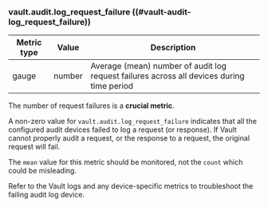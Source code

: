 ### vault.audit.log_request_failure ((#vault-audit-log_request_failure))

| Metric type | Value  | Description                                                                               |
|-------------|--------|-------------------------------------------------------------------------------------------|
| gauge       | number | Average (mean) number of audit log request failures across all devices during time period |

The number of request failures is a **crucial metric**.

A non-zero value for `vault.audit.log_request_failure` indicates that all
the configured audit devices failed to log a request (or response). If Vault cannot
properly audit a request, or the response to a request, the original request
will fail.

The `mean` value for this metric should be monitored, not the `count` which could be misleading.

Refer to the Vault logs and any device-specific metrics to troubleshoot the
failing audit log device.
